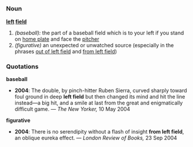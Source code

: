 =={{en}}==
===Noun===
'''[[left]] [[field]]'''
# ''(baseball):'' the part of a baseball field which is to your left if you stand on [[home plate]] and face the [[pitcher]]
# ''(figurative)'' an unexpected or unwatched source (especially in the phrases [[out of left field]] and [[from left field]])

===Quotations===
'''baseball'''
*'''2004''': The double, by pinch-hitter Ruben Sierra, curved sharply toward foul ground in deep '''left field''' but then changed its mind and hit the line instead—a big hit, and a smile at last from the great and enigmatically difficult game. &mdash; ''The New Yorker,'' 10 May 2004

'''figurative'''
*'''2004''': There is no serendipity without a flash of insight '''from left field''', an oblique eureka effect. &mdash;  ''London Review of Books,'' 23 Sep 2004